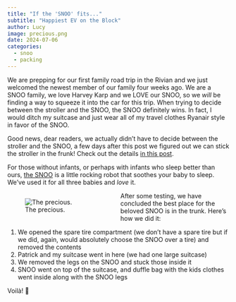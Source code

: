 ```yaml
---
title: "If the 'SNOO' fits..."
subtitle: "Happiest EV on the Block"
author: Lucy
image: precious.png
date: 2024-07-06
categories:
  - snoo
  - packing
---
```


We are prepping for our first family road trip in the Rivian and we just welcomed the newest member of our family four weeks ago. We are a SNOO family, we love Harvey Karp and we LOVE our SNOO, so we *will* be finding a way to squeeze it into the car for this trip. When trying to decide between the stroller and the SNOO, the SNOO definitely wins. In fact, I would ditch my suitcase and just wear all of my travel clothes Ryanair style in favor of the SNOO. 

::: {.column-margin}
Good news, dear readers, we actually didn't have to decide between the stroller and the SNOO, a few days after this post we figured out we can stick the stroller in the frunk! Check out the details [in this post](/posts/2024-07-10-uppa-baby-venn-diagram/index.html).
:::

::: {.callout-important}
For those without infants, or perhaps with infants who sleep better than ours, [the SNOO](https://www.happiestbaby.com/products/snoo-smart-bassinet) is a little rocking robot that soothes your baby to sleep. We've used it for all three babies and *love* it. 
:::

:::: {columns}

::: {.centered-image style="float: left; margin-right: 30px; width:45%;"}
![The precious.](precious.png)
:::

After some testing, we have concluded the best place for the beloved SNOO is in the trunk. Here's how we did it:

1. We opened the spare tire compartment (we don't have a spare tire but if we did, again, would absolutely choose the SNOO over a tire) and removed the contents
1. Patrick and my suitcase went in here (we had one large suitcase)
1. We removed the legs on the SNOO and stuck those inside it
1. SNOO went on top of the suitcase, and duffle bag with the kids clothes went inside along with the SNOO legs

Voilà! 🥳

::::


